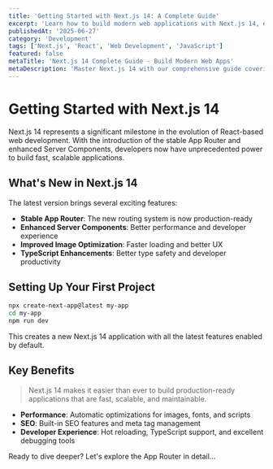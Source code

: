 ```yaml
---
title: 'Getting Started with Next.js 14: A Complete Guide'
excerpt: 'Learn how to build modern web applications with Next.js 14, exploring the new App Router, Server Components, and best practices for production.'
publishedAt: '2025-06-27'
category: 'Development'
tags: ['Next.js', 'React', 'Web Development', 'JavaScript']
featured: false
metaTitle: 'Next.js 14 Complete Guide - Build Modern Web Apps'
metaDescription: 'Master Next.js 14 with our comprehensive guide covering App Router, Server Components, and production best practices.'
---
```


# Getting Started with Next.js 14

Next.js 14 represents a significant milestone in the evolution of React-based web development. With the introduction of the stable App Router and enhanced Server Components, developers now have unprecedented power to build fast, scalable applications.

## What's New in Next.js 14

The latest version brings several exciting features:

- **Stable App Router**: The new routing system is now production-ready
- **Enhanced Server Components**: Better performance and developer experience
- **Improved Image Optimization**: Faster loading and better UX
- **TypeScript Enhancements**: Better type safety and developer productivity

## Setting Up Your First Project

```bash
npx create-next-app@latest my-app
cd my-app
npm run dev
```

This creates a new Next.js 14 application with all the latest features enabled by default.

## Key Benefits

> Next.js 14 makes it easier than ever to build production-ready applications that are fast, scalable, and maintainable.

- **Performance**: Automatic optimizations for images, fonts, and scripts
- **SEO**: Built-in SEO features and meta tag management
- **Developer Experience**: Hot reloading, TypeScript support, and excellent debugging tools

Ready to dive deeper? Let's explore the App Router in detail...
